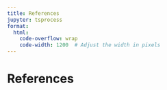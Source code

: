 ```yaml
---
title: References
jupyter: tsprocess
format:
  html:
    code-overflow: wrap
    code-width: 1200  # Adjust the width in pixels
---
```


# References {.unnumbered}

::: {#refs}
:::
